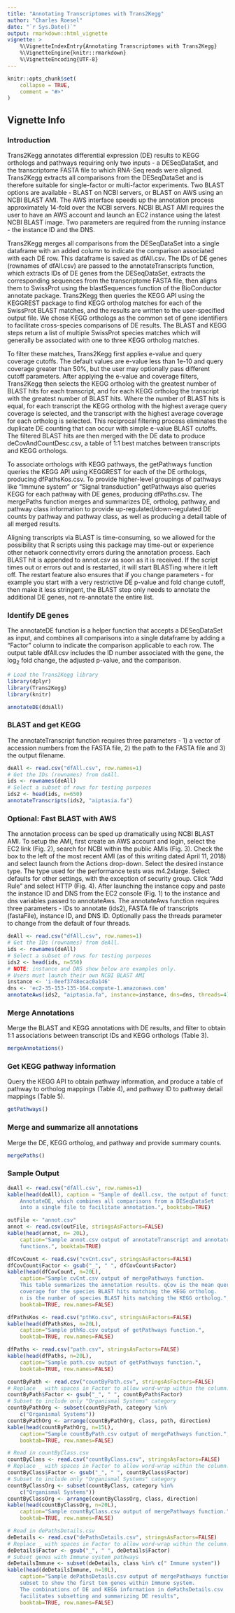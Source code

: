 ```yaml
---
title: "Annotating Transcriptomes with Trans2Kegg"
author: "Charles Roesel"
date: "`r Sys.Date()`"
output: rmarkdown::html_vignette
vignette: >
    %\VignetteIndexEntry{Annotating Transcriptomes with Trans2Kegg}
    %\VignetteEngine{knitr::rmarkdown}
    %\VignetteEncoding{UTF-8}
---
```


```r
knitr::opts_chunk$set(
    collapse = TRUE,
    comment = "#>"
)
```

## Vignette Info

### Introduction

Trans2Kegg annotates differential expression (DE) results to KEGG orthologs and
pathways requiring only two inputs - a DESeqDataSet, and the transcriptome
FASTA file to which RNA-Seq reads were aligned. Trans2Kegg extracts all
comparisons from the DESeqDataSet and is therefore suitable for single-factor
or multi-factor experiments. Two BLAST options are available - BLAST on NCBI
servers, or BLAST on AWS using an NCBI BLAST AMI. The AWS interface speeds up
the annotation process approximately 14-fold over the NCBI servers. NCBI BLAST
AMI requires the user to have an AWS account and launch an EC2 instance using
the latest NCBI BLAST image. Two parameters are required from the running
instance - the instance ID and the DNS. 

Trans2Kegg merges all comparisons from the DESeqDataSet into a single dataframe
with an added column to indicate the comparison associated with each DE row.
This dataframe is saved as dfAll.csv.  The IDs of DE genes (rownames of
dfAll.csv) are passed to the annotateTranscripts function, which extracts IDs
of DE genes from the DESeqDataSet, extracts the corresponding sequences from
the transcriptome FASTA file, then aligns them to SwissProt using the
blastSequences function of the BioConductor annotate package. Trans2Kegg then
queries the KEGG API using the KEGGREST package to find KEGG ortholog matches
for each of the SwissProt BLAST matches, and the results are written to the
user-specified output file. We chose KEGG orthologs as the common set of gene
identifiers to facilitate cross-species comparisons of DE results. The BLAST
and KEGG steps return a list of multiple SwissProt species matches which will
generally be associated with one to three KEGG ortholog matches.

To filter these matches, Trans2Kegg first applies e-value and query coverage
cutoffs. The default values are e-value less than 1e-10 and query coverage
greater than 50%, but the user may optionally pass different cutoff parameters.
After applying the e-value and coverage filters, Trans2Kegg then selects the
KEGG ortholog with the greatest number of BLAST hits for each transcript, and
for each KEGG ortholog the transcript with the greatest number of BLAST hits.
Where the number of BLAST hits is equal, for each transcript the KEGG ortholog
with the highest average query coverage is selected, and the transcript with
the highest average coverage for each ortholog is selected. This reciprocal
filtering process eliminates the duplicate DE counting that can occur with
simple e-value BLAST cutoffs. The filtered BLAST hits are then merged with the
DE data to produce deCovAndCountDesc.csv, a table of 1:1 best matches between
transcripts and KEGG orthologs. 

To associate orthologs with KEGG pathways, the getPathways function queries the
KEGG API using KEGGREST for each of the DE orthologs, producing dfPathsKos.csv.
To provide higher-level groupings of pathways like "Immune system" or "Signal
transduction" getPathways also queries KEGG for each pathway with DE genes,
producing dfPaths.csv. The mergePaths function merges and summarizes DE,
ortholog, pathway, and pathway class information to provide
up-regulated/down-regulated DE counts by pathway and pathway class,
as well as producing a detail table of all merged results.

Aligning transcripts via BLAST is time-consuming, so we allowed for the
possibility that R scripts using this package may time-out or experience other
network connectivity errors during the annotation process. Each BLAST hit is
appended to annot.csv as soon as it is received. If the script times out or
errors out and is restarted, it will start BLASTing where it left off.  The
restart feature also ensures that if you change parameters - for example you
start with a very restrictive DE p-value and fold change cutoff, then make it
less stringent, the BLAST step only needs to annotate the additional DE genes,
not re-annotate the entire list.

### Identify DE genes

The annotateDE function is a helper function that accepts a DESeqDataSet as
input, and combines all comparisons into a single dataframe by adding a
"Factor" column to indicate the comparison applicable to each row. The output
table dfAll.csv includes the ID number associated with the gene, the
log~2~ fold change, the adjusted p-value, and the comparison.  

```r
# Load the Trans2Kegg library
library(dplyr)
library(Trans2Kegg)
library(knitr)
```


```r
annotateDE(ddsAll)
```

### BLAST and get KEGG

The annotateTranscript function requires three parameters - 1) a vector of
accession numbers from the FASTA file, 2) the path to the FASTA file and 3) the
output filename.

```r
deAll <- read.csv("dfAll.csv", row.names=1)
# Get the IDs (rownames) from deAll.
ids <- rownames(deAll)
# Select a subset of rows for testing purposes
ids2 <- head(ids, n=650)
annotateTranscripts(ids2, "aiptasia.fa")
```
### Optional: Fast BLAST with AWS

The annotation process can be sped up dramatically using NCBI BLAST AMI. To
setup the AMI, first create an AWS account and login, select the EC2 link (Fig.
2), search for NCBI within the public AMIs (Fig. 3). Check the box to the left
of the most recent AMI (as of this writing dated April 11, 2018) and select
launch from the Actions drop-down. Select the desired instance type. The type
used for the performance tests was m4.2xlarge. Select defaults for other
settings, with the exception of security group. Click "Add Rule" and select
HTTP (Fig. 4). After launching the instance copy and paste the instance ID and
DNS from the EC2 console (Fig. 1) to the instance and dns variables passed to
annotateAws. The annotateAws function requires three parameters - IDs to
annotate (ids2), FASTA file of transcripts (fastaFile), instance ID, and DNS
ID. Optionally pass the threads parameter to change from the default of four
threads.

```r
deAll <- read.csv("dfAll.csv", row.names=1)
# Get the IDs (rownames) from deAll.
ids <- rownames(deAll)
# Select a subset of rows for testing purposes
ids2 <- head(ids, n=550)
# NOTE: instance and DNS show below are examples only. 
# Users must launch their own NCBI BLAST AMI
instance <- 'i-0eef3748ecac0a146'
dns <- 'ec2-35-153-135-164.compute-1.amazonaws.com'
annotateAws(ids2, "aiptasia.fa", instance=instance, dns=dns, threads=4)
```

### Merge Annotations

Merge the BLAST and KEGG annotations with DE results, and filter to obtain 1:1
associations between transcript IDs and KEGG orthologs (Table 3).

```r
mergeAnnotations()
```

### Get KEGG pathway information

Query the KEGG API to obtain pathway information, and produce a table of
pathway to ortholog mappings (Table 4), and pathway ID to pathway detail
mappings (Table 5).

```r
getPathways()
```

### Merge and summarize all annotations

Merge the DE, KEGG ortholog, and pathway and provide summary counts.

```r
mergePaths() 
```
### Sample Output


```r
deAll <- read.csv("dfAll.csv", row.names=1)
kable(head(deAll), caption = "Sample of deAll.csv, the output of function 
    AnnotateDE, which combines all comparisons from a DESeqDataSet
    into a single file to facilitate annotation.", booktabs=TRUE)
```

```r
outFile <- "annot.csv"
annot <- read.csv(outFile, stringsAsFactors=FALSE)
kable(head(annot, n= 20L), 
    caption="Sample annot.csv output of annotateTranscript and annotateAws 
    functions.", booktab=TRUE)
```

```r
dfCovCount <- read.csv("cvCnt.csv", stringsAsFactors=FALSE)
dfCovCount$Factor <- gsub("_", " ", dfCovCount$Factor)
kable(head(dfCovCount, n=20L), 
    caption="Sample cvCnt.csv output of mergePathways function.
    This table summarizes the annotation results. qCov is the mean query
    coverage for the species BLAST hits matching the KEGG ortholog.
    n is the number of species BLAST hits matching the KEGG ortholog.", 
    booktab=TRUE, row.names=FALSE)
```

```r
dfPathsKos <- read.csv("pthKo.csv", stringsAsFactors=FALSE)
kable(head(dfPathsKos, n=20L), 
    caption="Sample pthKo.csv output of getPathways function.", 
    booktab=TRUE, row.names=FALSE)
```

```r
dfPaths <- read.csv("path.csv", stringsAsFactors=FALSE)
kable(head(dfPaths, n=20L), 
    caption="Sample path.csv output of getPathways function.", 
    booktab=TRUE, row.names=FALSE)
```

```r
countByPath <- read.csv("countByPath.csv", stringsAsFactors=FALSE)
# Replace _ with spaces in Factor to allow word-wrap within the column.
countByPath$Factor <- gsub("_", " ", countByPath$Factor)
# Subset to include only "Organismal Systems" category
countByPathOrg <- subset(countByPath, category %in% 
    c("Organismal Systems"))
countByPathOrg <- arrange(countByPathOrg, class, path, direction)
kable(head(countByPathOrg, n=15L), 
    caption="Sample countByPath.csv output of mergePathways function.", 
    booktab=TRUE, row.names=FALSE)

```

```r
# Read in countByClass.csv
countByClass <- read.csv("countByClass.csv", stringsAsFactors=FALSE)
# Replace _ with spaces in Factor to allow word-wrap within the column.
countByClass$Factor <- gsub("_", " ", countByClass$Factor)
# Subset to include only "Organismal Systems" category
countByClassOrg <- subset(countByClass, category %in% 
    c("Organismal Systems"))
countByClassOrg <- arrange(countByClassOrg, class, direction)
kable(head(countByClassOrg, n=20L), 
    caption="Sample countByClass.csv output of mergePathways function.", 
    booktab=TRUE, row.names=FALSE)
```

```r
# Read in dePathsDetails.csv
deDetails <- read.csv("dePathsDetails.csv", stringsAsFactors=FALSE)
# Replace _ with spaces in Factor to allow word-wrap within the column.
deDetails$Factor <- gsub("_", " ", deDetails$Factor)
# Subset genes with Immune system pathways
deDetailsImmune <- subset(deDetails, class %in% c(" Immune system"))
kable(head(deDetailsImmune, n=10L), 
    caption="Sample dePathsDetails.csv output of mergePathways function, 
    subset to show the first ten genes within Immune system.
    The combinations of DE and KEGG information in dePathsDetails.csv 
    facilitates subsetting and summarizing DE results", 
    booktab=TRUE, row.names=FALSE)
```
